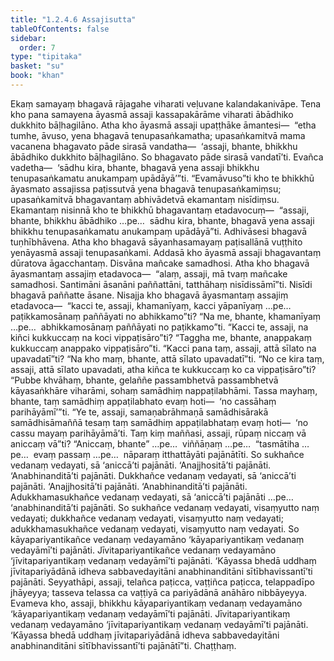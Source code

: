 ```yaml
---
title: "1.2.4.6 Assajisutta"
tableOfContents: false
sidebar:
  order: 7
type: "tipitaka"
basket: "su"
book: "khan"
---
```



<DynamicBreadcrumb />

<Division number="88" book="khan">

<Paragraph number="538" book="khan">
Ekaṃ samayaṃ bhagavā rājagahe viharati veḷuvane kalandakanivāpe. Tena kho pana samayena āyasmā assaji kassapakārāme viharati ābādhiko dukkhito bāḷhagilāno. Atha kho āyasmā assaji upaṭṭhāke āmantesi—  “etha tumhe, āvuso, yena bhagavā tenupasaṅkamatha; upasaṅkamitvā mama vacanena bhagavato pāde sirasā vandatha—  ‘assaji, bhante, bhikkhu ābādhiko dukkhito bāḷhagilāno. So bhagavato pāde sirasā vandatī’ti. Evañca vadetha—  ‘sādhu kira, bhante, bhagavā yena assaji bhikkhu tenupasaṅkamatu anukampaṃ upādāyā’”ti. “Evamāvuso”ti kho te bhikkhū āyasmato assajissa paṭissutvā yena bhagavā tenupasaṅkamiṃsu; upasaṅkamitvā bhagavantaṃ abhivādetvā ekamantaṃ nisīdiṃsu. Ekamantaṃ nisinnā kho te bhikkhū bhagavantaṃ etadavocuṃ—  “assaji, bhante, bhikkhu ābādhiko …pe…  sādhu kira, bhante, bhagavā yena assaji bhikkhu tenupasaṅkamatu anukampaṃ upādāyā”ti. Adhivāsesi bhagavā tuṇhībhāvena.
</Paragraph>

<Paragraph number="539" book="khan">
Atha kho bhagavā sāyanhasamayaṃ paṭisallānā vuṭṭhito yenāyasmā assaji tenupasaṅkami. Addasā kho āyasmā assaji bhagavantaṃ dūratova āgacchantaṃ. Disvāna mañcake samadhosi. Atha kho bhagavā āyasmantaṃ assajiṃ etadavoca—  “alaṃ, assaji, mā tvaṃ mañcake samadhosi. Santimāni āsanāni paññattāni, tatthāhaṃ nisīdissāmī”ti. Nisīdi bhagavā paññatte āsane. Nisajja kho bhagavā āyasmantaṃ assajiṃ etadavoca—  “kacci te, assaji, khamanīyaṃ, kacci yāpanīyaṃ …pe…  paṭikkamosānaṃ paññāyati no abhikkamo”ti?
</Paragraph>

<Paragraph number="540" book="khan">
“Na me, bhante, khamanīyaṃ …pe…  abhikkamosānaṃ paññāyati no paṭikkamo”ti. “Kacci te, assaji, na kiñci kukkuccaṃ na koci vippaṭisāro”ti? “Taggha me, bhante, anappakaṃ kukkuccaṃ anappako vippaṭisāro”ti. “Kacci pana taṃ, assaji, attā sīlato na upavadatī”ti? “Na kho maṃ, bhante, attā sīlato upavadatī”ti. “No ce kira taṃ, assaji, attā sīlato upavadati, atha kiñca te kukkuccaṃ ko ca vippaṭisāro”ti? “Pubbe khvāhaṃ, bhante, gelaññe passambhetvā passambhetvā kāyasaṅkhāre viharāmi, sohaṃ samādhiṃ nappaṭilabhāmi. Tassa mayhaṃ, bhante, taṃ samādhiṃ appaṭilabhato evaṃ hoti—  ‘no cassāhaṃ parihāyāmī’”ti. “Ye te, assaji, samaṇabrāhmaṇā samādhisārakā samādhisāmaññā tesaṃ taṃ samādhiṃ appaṭilabhataṃ evaṃ hoti—  ‘no cassu mayaṃ parihāyāmā’ti.
</Paragraph>

<Paragraph number="541" book="khan">
Taṃ kiṃ maññasi, assaji, rūpaṃ niccaṃ vā aniccaṃ vā”ti? “Aniccaṃ, bhante” …pe…  viññāṇaṃ …pe…  “tasmātiha …pe…  evaṃ passaṃ …pe…  nāparaṃ itthattāyāti pajānātīti. So sukhañce vedanaṃ vedayati, sā ‘aniccā’ti pajānāti. ‘Anajjhositā’ti pajānāti. ‘Anabhinanditā’ti pajānāti. Dukkhañce vedanaṃ vedayati, sā ‘aniccā’ti pajānāti. ‘Anajjhositā’ti pajānāti. ‘Anabhinanditā’ti pajānāti. Adukkhamasukhañce vedanaṃ vedayati, sā ‘aniccā’ti pajānāti …pe…  ‘anabhinanditā’ti pajānāti. So sukhañce vedanaṃ vedayati, visaṃyutto naṃ vedayati; dukkhañce vedanaṃ vedayati, visaṃyutto naṃ vedayati; adukkhamasukhañce vedanaṃ vedayati, visaṃyutto naṃ vedayati. So kāyapariyantikañce vedanaṃ vedayamāno ‘kāyapariyantikaṃ vedanaṃ vedayāmī’ti pajānāti. Jīvitapariyantikañce vedanaṃ vedayamāno ‘jīvitapariyantikaṃ vedanaṃ vedayāmī’ti pajānāti. ‘Kāyassa bhedā uddhaṃ jīvitapariyādānā idheva sabbavedayitāni anabhinanditāni sītībhavissantī’ti pajānāti.
</Paragraph>

<Paragraph number="542" book="khan">
Seyyathāpi, assaji, telañca paṭicca, vaṭṭiñca paṭicca, telappadīpo jhāyeyya; tasseva telassa ca vaṭṭiyā ca pariyādānā anāhāro nibbāyeyya. Evameva kho, assaji, bhikkhu kāyapariyantikaṃ vedanaṃ vedayamāno ‘kāyapariyantikaṃ vedanaṃ vedayāmī’ti pajānāti. Jīvitapariyantikaṃ vedanaṃ vedayamāno ‘jīvitapariyantikaṃ vedanaṃ vedayāmī’ti pajānāti. ‘Kāyassa bhedā uddhaṃ jīvitapariyādānā idheva sabbavedayitāni anabhinanditāni sītībhavissantī’ti pajānātī”ti.

</Paragraph>
</Division>

<Paragraph number="543" type="center" book="khan">
Chaṭṭhaṃ.
</Paragraph>
